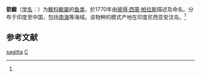 {{Speciesbox 
| taxon = Callionymus sagitta
| authority = Pallas, 1770<ref name='id8110'>{{cite web| url =http://www.bioinfo.cn/db05/BjdwSpecies.php?action=view&id=8110| title =箭䲗| work =中国动物物种编目数据库| publisher =中国科学院微生物研究所| author =中国科学院动物研究所| accessdate =2009-04-16| deadurl =yes| archiveurl =https://web.archive.org/web/20131203122335/http://www.bioinfo.cn/db05/BjdwSpecies.php?action=view| archivedate =2013-12-03}}</ref>
}}

'''箭䲗'''（[[学名|学名]]：{{lang|la|''Callionymus sagitta''}}）为[[䲗科|䲗科]][[䲗屬|䲗屬]]的[[鱼类|鱼类]]，於1770年由[[彼得·西蒙·帕拉斯|彼得·西蒙·帕拉斯]]描述及命名。分布于印度至中国，包括[[南海|南海]]等海域。该物种的模式产地在印度尼西亚安汶岛。<ref name='id8110'/>

== 参考文献 ==
{{reflist}}

{{Taxonbar}}

[[Category:䲗屬|sagitta]]
[[Category:1770年描述的魚類|C]]